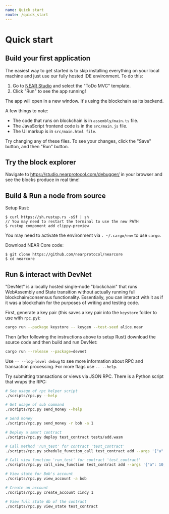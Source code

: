 ```yaml
---
name: Quick start
route: /quick_start
---
```


# Quick start

## Build your first application

The easiest way to get started is to skip installing everything on your local machine and just use our fully hosted IDE environment.  To do this:

  1. Go to [NEAR Studio](https://studio.nearprotocol.com) and select the "ToDo MVC" template.
  2. Click "Run" to see the app running!

The app will open in a new window. It's using the blockchain as its backend.

A few things to note:

  + The code that runs on blockchain is in `assembly/main.ts` file.
  + The JavaScript frontend code is in the `src/main.js` file.
  + The UI markup is in `src/main.html file`.

Try changing any of these files. To see your changes, click the "Save" button, and then "Run" button.

## Try the block explorer
Navigate to https://studio.nearprotocol.com/debugger/ in your browser and see the blocks produce in real time!

## Build & Run a node from source

Setup Rust:

    $ curl https://sh.rustup.rs -sSf | sh
    // You may need to restart the terminal to use the new PATH
    $ rustup component add clippy-preview

You may need to activate the environment via `. ~/.cargo/env` to use `cargo`.

Download NEAR Core code:

    $ git clone https://github.com/nearprotocol/nearcore
    $ cd nearcore


## Run & interact with DevNet

"DevNet" is a locally hosted single-node "blockchain" that runs WebAssembly and State transition without actually running full blockchain/consensus functionality.  Essentially, you can interact with it as if it was a blockchain for the purposes of writing and testing code.

First, generate a key pair (this saves a key pair into the `keystore` folder to use with `rpc.py`):

```bash
cargo run --package keystore -- keygen --test-seed alice.near
```

Then (after following the instructions above to setup Rust) download the source code and then build and run DevNet:

```bash
cargo run --release --package=devnet
```

Use `-- --log-level debug` to see more information about RPC and transaction processing. For more flags use `-- --help`.

Try submitting transactions or views via JSON RPC. There is a Python script that wraps the RPC:

```bash
# See usage of rpc helper script
./scripts/rpc.py --help

# Get usage of sub command
./scripts/rpc.py send_money --help

# Send money
./scripts/rpc.py send_money -r bob -a 1

# Deploy a smart contract
./scripts/rpc.py deploy test_contract tests/add.wasm

# Call method 'run_test' for contract 'test_contract'
./scripts/rpc.py schedule_function_call test_contract add --args '{"a": 10, "b": 20}'

# Call view function 'run_test' for contract 'test_contract'
./scripts/rpc.py call_view_function test_contract add --args '{"a": 10, "b": 20}'

# View state for Bob's account
./scripts/rpc.py view_account -a bob

# Create an account
./scripts/rpc.py create_account cindy 1

# View full state db of the contract
./scripts/rpc.py view_state test_contract
```
